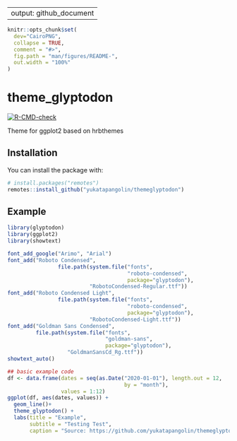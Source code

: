 
---
output: github_document
---

<!-- README.md is generated from README.Rmd. Please edit that file -->

```r
knitr::opts_chunk$set(
  dev="CairoPNG",
  collapse = TRUE,
  comment = "#>",
  fig.path = "man/figures/README-",
  out.width = "100%"
)
```

# theme_glyptodon

<!-- badges: start -->
  [![R-CMD-check](https://github.com/yukatapangolin/themeglyptodon/workflows/R-CMD-check/badge.svg)](https://github.com/yukatapangolin/themeglyptodon/actions)
<!-- badges: end -->


Theme for ggplot2 based on hrbthemes

## Installation

You can install the package with:

``` r
# install.packages("remotes")
remotes::install_github("yukatapangolin/themeglyptodon")
```

## Example

```r
library(glyptodon)
library(ggplot2)
library(showtext)

font_add_google("Arimo", "Arial")
font_add("Roboto Condensed", 
                file.path(system.file("fonts", 
                                      "roboto-condensed", 
                                      package="glyptodon"),
                          "RobotoCondensed-Regular.ttf"))
font_add("Roboto Condensed Light", 
                file.path(system.file("fonts", 
                                      "roboto-condensed", 
                                      package="glyptodon"),
                          "RobotoCondensed-Light.ttf"))
font_add("Goldman Sans Condensed",
         file.path(system.file("fonts", 
                               "goldman-sans", 
                               package="glyptodon"),
                   "GoldmanSansCd_Rg.ttf"))
showtext_auto()

## basic example code
df <- data.frame(dates = seq(as.Date("2020-01-01"), length.out = 12, 
                                     by = "month"),
                 values = 1:12)
ggplot(df, aes(dates, values)) +
  geom_line()+
  theme_glyptodon() +
  labs(title = "Example",
       subtitle = "Testing Test",
       caption = "Source: https://github.com/yukatapangolin/themeglyptodon")
```

